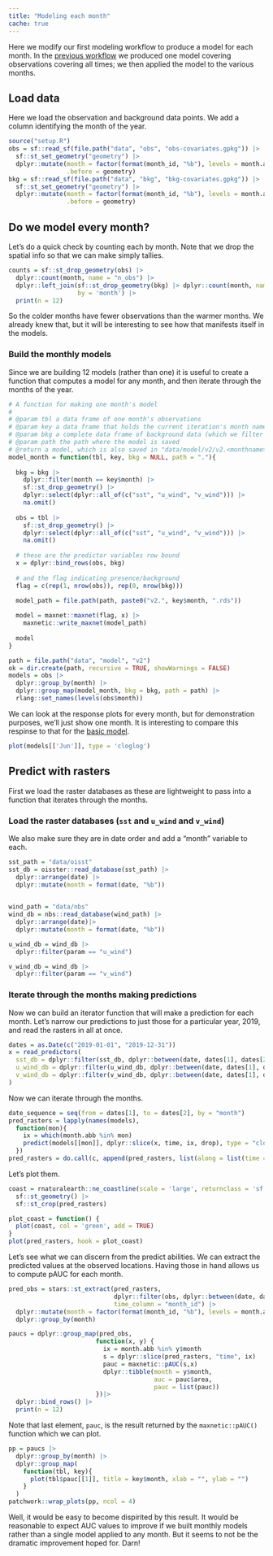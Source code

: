 ```yaml
---
title: "Modeling each month"
cache: true
---
```


Here we modify our first modeling workflow to produce a model for each month. In the [previous workflow](modeling-01.qmd) we produced one model covering observations covering all times; we then applied the model to the various months. 

## Load data

Here we load the observation and background data points. We add a column identifying the month of the year. 

```r
source("setup.R")
obs = sf::read_sf(file.path("data", "obs", "obs-covariates.gpkg")) |>
  sf::st_set_geometry("geometry") |>
  dplyr::mutate(month = factor(format(month_id, "%b"), levels = month.abb), 
                .before = geometry)
bkg = sf::read_sf(file.path("data", "bkg", "bkg-covariates.gpkg")) |>
  sf::st_set_geometry("geometry") |>
  dplyr::mutate(month = factor(format(month_id, "%b"), levels = month.abb), 
                .before = geometry)
```

## Do we model every month?

Let's do a quick check by counting each by month. Note that we drop the spatial info so that we can make simply tallies.

```r
counts = sf::st_drop_geometry(obs) |> 
  dplyr::count(month, name = "n_obs") |>
  dplyr::left_join(sf::st_drop_geometry(bkg) |> dplyr::count(month, name = "n_bkg"), 
                   by = 'month') |>
  print(n = 12)
```

So the colder months have fewer observations than the warmer months.  We already knew that, but it will be interesting to see how that manifests itself in the models.

### Build the monthly models

Since we are building 12 models (rather than one) it is useful to create a function that computes a model for any month, and then iterate through the months of the year.

```r
# A function for making one month's model
#
# @param tbl a data frame of one month's observations
# @param key a data frame that holds the current iteration's month name
# @param bkg a complete data frame of background data (which we filter for the given month)
# @param path the path where the model is saved
# @return a model, which is also saved in "data/model/v2/v2.<monthname>"
model_month = function(tbl, key, bkg = NULL, path = "."){
  
  bkg = bkg |>
    dplyr::filter(month == key$month) |>
    sf::st_drop_geometry() |>
    dplyr::select(dplyr::all_of(c("sst", "u_wind", "v_wind"))) |>
    na.omit()
  
  obs = tbl |>
    sf::st_drop_geometry() |>
    dplyr::select(dplyr::all_of(c("sst", "u_wind", "v_wind"))) |>
    na.omit()
  
  # these are the predictor variables row bound
  x = dplyr::bind_rows(obs, bkg)
  
  # and the flag indicating presence/background
  flag = c(rep(1, nrow(obs)), rep(0, nrow(bkg)))
  
  model_path = file.path(path, paste0("v2.", key$month, ".rds"))

  model = maxnet::maxnet(flag, x) |>
    maxnetic::write_maxnet(model_path)
                         
  model
}

path = file.path("data", "model", "v2")
ok = dir.create(path, recursive = TRUE, showWarnings = FALSE)
models = obs |>
  dplyr::group_by(month) |>
  dplyr::group_map(model_month, bkg = bkg, path = path) |>
  rlang::set_names(levels(obs$month))
```

We can look at the response plots for every month, but for demonstration purposes, we'll just show one month.  It is interesting to compare this respinse to that for the [basic model](modeling-01.qmd).

```r
plot(models[['Jun']], type = 'cloglog')
```

## Predict with rasters
First we load the raster databases as these are lightweight to pass into a function that iterates through the months.

### Load the raster databases (`sst` and `u_wind` and `v_wind`)

We also make sure they are in date order and add a "month" variable to each.

```r
sst_path = "data/oisst"
sst_db = oisster::read_database(sst_path) |>
  dplyr::arrange(date) |>
  dplyr::mutate(month = format(date, "%b"))
  

wind_path = "data/nbs"
wind_db = nbs::read_database(wind_path) |>
  dplyr::arrange(date)|>
  dplyr::mutate(month = format(date, "%b"))

u_wind_db = wind_db |>
  dplyr::filter(param == "u_wind")

v_wind_db = wind_db |>
  dplyr::filter(param == "v_wind")
```

### Iterate through the months making predictions
Now we can build an iterator function that will make a prediction for each month.  Let's narrow our predictions to just those for a particular year, 2019, and read the rasters in all at once.

```r
dates = as.Date(c("2019-01-01", "2019-12-31"))
x = read_predictors(
  sst_db = dplyr::filter(sst_db, dplyr::between(date, dates[1], dates[2])),
  u_wind_db = dplyr::filter(u_wind_db, dplyr::between(date, dates[1], dates[2])),
  v_wind_db = dplyr::filter(v_wind_db, dplyr::between(date, dates[1], dates[2]))
)
```

Now we can iterate through the months.

```r
date_sequence = seq(from = dates[1], to = dates[2], by = "month")
pred_rasters = lapply(names(models),
  function(mon){
    ix = which(month.abb %in% mon)
    predict(models[[mon]], dplyr::slice(x, time, ix, drop), type = "cloglog")
  }) 
pred_rasters = do.call(c, append(pred_rasters, list(along = list(time = date_sequence))))
```

Let's plot them.

```r
coast = rnaturalearth::ne_coastline(scale = 'large', returnclass = 'sf') |>
  sf::st_geometry() |>
  sf::st_crop(pred_rasters)

plot_coast = function() {
  plot(coast, col = 'green', add = TRUE)
}
plot(pred_rasters, hook = plot_coast)
```

Let's see what we can discern from the predict abilities. We can extract the predicted values at the observed locations.  Having those in hand allows us to compute pAUC for each month.



```r
pred_obs = stars::st_extract(pred_rasters, 
                             dplyr::filter(obs, dplyr::between(date, dates[1], dates[2])),
                             time_column = "month_id") |>
  dplyr::mutate(month = factor(format(month_id, "%b"), levels = month.abb)) |>
  dplyr::group_by(month)

paucs = dplyr::group_map(pred_obs,
                        function(x, y) {
                          ix = month.abb %in% y$month
                          s = dplyr::slice(pred_rasters, "time", ix)
                          pauc = maxnetic::pAUC(s,x)
                          dplyr::tibble(month = y$month, 
                                        auc = pauc$area,
                                        pauc = list(pauc))
                        })|>
  dplyr::bind_rows() |>
  print(n = 12)
```

Note that last element, `pauc`, is the result returned by the `maxnetic::pAUC()` function which we can plot.

```r
pp = paucs |>
  dplyr::group_by(month) |>
  dplyr::group_map(
    function(tbl, key){
      plot(tbl$pauc[[1]], title = key$month, xlab = "", ylab = "")
    }
  )
patchwork::wrap_plots(pp, ncol = 4)
```

Well, it would be easy to become dispirited by this result.  It would be reasonable to expect AUC values to improve if we built monthly models rather than a single model applied to any month.  But it seems to not be the dramatic improvement hoped for. Darn!